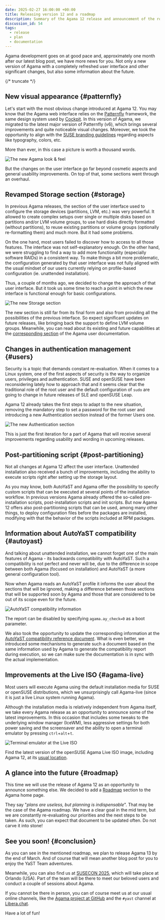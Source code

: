 ```yaml
---
date: 2025-02-27 16:00:00 +00:00
title: Releasing version 12 and a roadmap
description: Summary of the Agama 12 release and announcement of the roadmap
discussion_id: 54
tags:
  - release
  - plan
  - documentation
---
```


Agama development goes on at good pace and, approximately one month after our latest blog post, we
have more news for you. Not only a new version of Agama with a completely refreshed user interface
and other significant changes, but also some information about the future.

{/* truncate */}

## New visual appearance {#patternfly}

Let's start with the most obvious change introduced at Agama 12. You may know that the Agama web
interface relies on the [Patternfly](https://www.patternfly.org/) framework, the same design system
used by [Cockpit](https://cockpit-project.org/). In this version of Agama, we migrated to the latest
major version of Patternfly (v6), which brings several improvements and quite noticeable visual
changes.  Moreover, we took the opportunity to align with the [SUSE branding
guidelines](https://brand.suse.com/) regarding aspects like typography, colors, etc.

More than ever, in this case a picture is worth a thousand words.

![The new Agama look & feel](../static/img/blog/2025-02-27/summary.png)

But the changes on the user interface go far beyond cosmetic aspects and general usability
improvements. On top of that, some sections went through an overhaul.

## Revamped Storage section {#storage}

In previous Agama releases, the section of the user interface used to configure the storage devices
(partitions, LVM, etc.) was very powerful. It allowed to create complex setups over single or
multiple disks based on partitions and/or LVM volume groups, to use hard disks directly formatted
(without partitions), to reuse existing partitions or volume groups (optionally re-formatting them)
and much more. But it had some problems.

On the one hand, most users failed to discover how to access to all those features. The interface
was not self-explanatory enough. On the other hand, we were struggling to find a way to add more
functionality (especially software RAIDs) in a consistent way. To make things a bit more
problematic, the configuration generated by that user interface was not fully aligned with the
usual mindset of our users currently relying on profile-based configuration (ie. unattended
installation).

Thus, a couple of months ago, we decided to change the approach of that user interface. But it took
us some time to reach a point in which the new interface is functional enough for basic
configurations.

![The new Storage section](../static/img/blog/2025-02-27/storage.png)

The new section is still far from its final form and also from providing all the possibilities of
the previous interface. So expect significant updates on future releases, like bringing back the
support to define LVM volume groups. Meanwhile, you can read about its existing and future
capabilities at the [corresponding section](/docs/user/interactive/storage) of the Agama user
documentation.

## Changes in authentication management {#users}

Security is a topic that demands constant re-evaluation. When it comes to a Linux system, one of
the first aspects of security is the way to organize users, privileges and authentication. SUSE
and openSUSE have been reconsidering lately how to approach that and it seems clear that the
traditional role of the root user and the default configuration of `sudo` are going to change in
future releases of SLE and openSUSE Leap.

Agama 12 already takes the first steps to adapt to the new situation, removing the mandatory step to
set a password for the root user and introducing a new Authentication section instead of the former
Users one.

![The new Authentication section](../static/img/blog/2025-02-27/authentication.png)

This is just the first iteration for a part of Agama that will receive several improvements
regarding usability and wording in upcoming releases.

## Post-partitioning script {#post-partitioning}

Not all changes at Agama 12 affect the user interface. Unattended installation also received a bunch
of improvements, including the ability to execute scripts right after setting up the storage layout.

As you may know, both AutoYaST and Agama offer the possibility to specify custom scripts that can be
executed at several points of the installation workflow. In previous versions Agama already offered
the so-called pre-installation scripts, post-installation scripts and init scripts. But now Agama 12
offers also post-partitioning scripts that can be used, among many other things, to deploy
configuration files before the packages are installed, modifying with that the behavior of the
scripts included at RPM packages.

## Information about AutoYaST compatibility {#autoyast}

And talking about unattended installation, we cannot forget one of the main features of Agama - its
backwards compatibility with AutoYaST. Such a compatibility is not perfect and never will be, due to
the difference in scope between both Agama (focused on installation) and AutoYaST (a more general
configuration tool).

Now when Agama reads an AutoYaST profile it informs the user about the sections that will be
ignored, making a difference between those sections that will be supported soon by Agama and those
that are considered to be out of its scope even for the future.

![AutoYaST compatibility information](../static/img/blog/2025-02-27/autoyast.png)

The report can be disabled by specifying `agama.ay_check=0` as a boot parameter.

We also took the opportunity to update the corresponding information at the [AutoYaST compatibility
reference document](/docs/user/unattended/autoyast/reference). What is even better, we introduced some
mechanisms to generate such a document based on the same information used by Agama to generate the
compatibility report during execution, so we can make sure the documentation is in sync with the
actual implementation.

## Improvements at the Live ISO {#agama-live}

Most users will execute Agama using the default installation media for SUSE or openSUSE
distributions, which we unsurprisingly call Agama-live (since it is just a live Linux system
running Agama).

Although the installation media is relatively independent from Agama itself, we take every Agama
release as an opportunity to announce some of the latest improvements. In this occasion that includes
some tweaks to the underlying window manager (IceWM), less aggressive settings for both power
saving and the screensaver and the ability to open a terminal emulator by pressing `ctrl`+`alt`+`t`.

![Terminal emulator at the Live ISO](../static/img/blog/2025-02-27/xterm.png)

Find the latest version of the openSUSE Agama Live ISO image, including Agama 12, at its [usual
location](https://download.opensuse.org/repositories/systemsmanagement:/Agama:/Devel/images/iso/).

## A glance into the future {#roadmap}

This time we will use the release of Agama 12 as an opportunity to announce something else. We
decided to add a [Roadmap](/docs/roadmap) section to the Agama home page.

They say "_plans are useless, but planning is indispensable_". That may be the case of the Agama
roadmap. We have a clear goal in the mid term, but we are constantly re-evaluating our priorities
and the next steps to be taken. As such, you can expect that document to be updated often. Do not
carve it into stone!

## See you soon! {#conclusion}

As you can see in the mentioned roadmap, we plan to release Agama 13 by the end of March. And of
course that will mean another blog post for you to enjoy the YaST Team adventures.

Meanwhile, you can also find us at [SUSECON 2025](https://www.suse.com/susecon/), which will take
place at Orlando (USA). Part of the team will be there to meet our beloved users and conduct a
couple of sessions about Agama.

If you cannot be there in person, you can of course meet us at our usual online channels, like the
[Agama project at GitHub](https://github.com/agama-project/agama) and the `#yast` channel at
[Libera.chat](https://libera.chat/).

Have a lot of fun!

